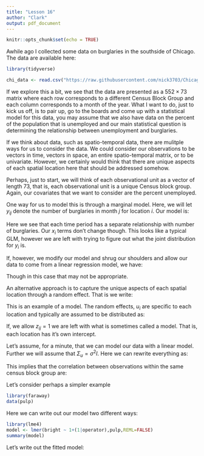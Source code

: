 ```yaml
---
title: "Lesson 16"
author: "Clark"
output: pdf_document
---
```


```r
knitr::opts_chunk$set(echo = TRUE)
```

Awhile ago I collected some data on burglaries in the southside of Chicago. The data are available here:

```r
library(tidyverse)

chi_data <- read.csv("https://raw.githubusercontent.com/nick3703/Chicago-Data/master/crime.csv")


```

If we explore this a bit, we see that the data are presented as a $552 \times 73$ matrix where each row corresponds to a different Census Block Group and each column corresponds to a month of the year.  What I want to do, just to kick us off, is to pair up, go to the boards and come up with a statistical model for this data, you may assume that we also have data on the percent of the population that is unemployed and our main statistical question is determining the relationship between unemployment and burglaries.

\newpage

If we think about data, such as spatio-temporal data, there are mulitple ways for us to consider the data. We could consider our observations to be vectors in time, vectors in space, an entire spatio-temporal matrix, or to be univariate. However, we certainly would think that there are unique aspects of each spatial location here that should be addressed somehow. 

Perhaps, just to start, we will think of each observational unit as a vector of length 73, that is, each observational unit is a unique Census block group.  Again, our covariates that we want to consider are the percent unemployed. 

One way for us to model this is through a marginal model. Here, we will let $y_{ij}$ denote the number of burglaries in month $j$ for location $i$. Our model is:


\vspace{1.5in}

Here we see that each time period has a separate relationship with number of burglaries. Our $x_i$ terms don't change though. This looks like a typical GLM, however we are left with trying to figure out what the joint distribution for $y_i$ is.

If, however, we modify our model and shrug our shoulders and allow our data to come from a linear regression model, we have:

\vspace{1.5in}

Though in this case that may not be appropriate.

An alternative approach is to capture the unique aspects of each spatial location through a random effect. That is we write:

\vspace{2.in}

This is an example of a \textit{mixed effects} model. The random effects, $u_i$ are specific to each location and typically are assumed to be distributed as:

\vspace{.5in}

If, we allow $z_{ij}=1$ we are left with what is sometimes called a \textit{random intercept} model. That is, each location has it's own intercept. 


Let's assume, for a minute, that we can model our data with a linear model. Further we will assume that $\Sigma_u = \sigma^2 I$. Here we can rewrite everything as:


\vspace{2.in}

This implies that the correlation between observations within the same census block group are:

\vspace{.5in}

Let's consider perhaps a simpler example

```r
library(faraway)
data(pulp)

```


Here we can write out our model two different ways:


\vspace{2.in}

```r
library(lme4)
model <- lmer(bright ~ 1+(1|operator),pulp,REML=FALSE)
summary(model)
```

Let's write out the fitted model: